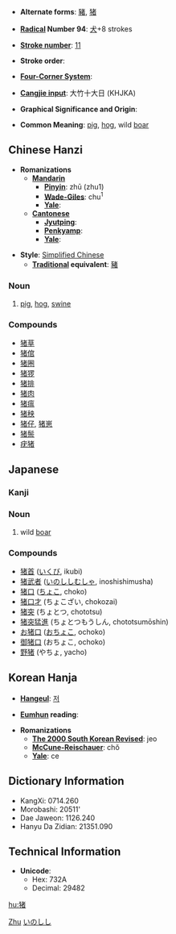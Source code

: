 * '''Alternate forms''': [[豬]], [[猪]]

* '''[[Wiktionary:Chinese radical index| Radical]] Number 94''': [[Wiktionary:Chinese radical index 犬|犬]]+8 strokes

* '''[[Wiktionary:Chinese total strokes index|Stroke number]]''': [[Wiktionary:Chinese total strokes index 11|11]]

* '''Stroke order''': 

* '''[[Wiktionary:Chinese four corner index|Four-Corner System]]''': 

* '''[[Wiktionary:Chinese Cangjie index|Cangjie input]]''': 大竹十大日 (KHJKA)

* '''Graphical Significance and Origin''': 

* '''Common Meaning''': [[pig]], [[hog]], wild [[boar]]

== Chinese Hanzi ==

* '''Romanizations'''
** '''[[Mandarin]]'''
*** '''[[Pinyin]]''': zhū (zhu1)
*** '''[[Wade-Giles]]''': chu<sup>1</sup>
*** '''[[Yale]]''': 
** '''[[Cantonese]]'''
*** '''[[Jyutping]]''':
*** '''[[Penkyamp]]''': 
*** '''[[Yale]]''': 

* '''Style''': [[Simplified Chinese]] 
** '''[[Traditional Chinese|Traditional]] equivalent''': [[豬]]

===Noun===

# [[pig]], [[hog]], [[swine]]

===Compounds===
*[[猪草]]
*[[猪倌]]
*[[猪圈]]
*[[猪猡]]
*[[猪排]]
*[[猪肉]]
*[[猪瘟]]
*[[猪秧]]
*[[猪仔]], [[猪崽]]
*[[猪鬃]]
*[[疣猪]]

==Japanese==
===Kanji===
{{kanji
|[[ちょ]] ([[cho]])
|[[いのしし]] ([[inoshishi]]), [[い]] ([[i]])}}
===Noun===
{{janoun|[[いのしし]]|[[inoshishi]]}}
#wild [[boar]]

===Compounds===
*[[猪首]] ([[いくび]], ikubi)
*[[猪武者]] ([[いのししむしゃ]], inoshishimusha)
*[[猪口]] ([[ちょこ]], choko)
*[[猪口才]] (ちょこざい, chokozai)
*[[猪突]] (ちょとつ, chototsu)
*[[猪突猛進]] (ちょとつもうしん, chototsumōshin)
*[[お猪口]] ([[おちょこ]], ochoko)
*[[御猪口]] (おちょこ, ochoko)
*[[野猪]] (やちょ, yacho)

== Korean Hanja ==

* '''[[Hangeul]]''': [[저]]

* '''[[Eumhun]] reading''': 

* '''Romanizations'''
** '''[[The 2000 South Korean Revised Romanization|The 2000 South Korean Revised]]''': jeo
** '''[[McCune-Reischauer]]''': chŏ
** '''[[Yale]]''': ce

== Dictionary Information ==

* KangXi: 0714.260
* Morobashi: 20511'
* Dae Jaweon: 1126.240
* Hanyu Da Zidian: 21351.090

== Technical Information ==

* '''Unicode''':
** Hex: 732A
** Decimal: 29482
[[Category:Chinese nouns|Zhu]] [[Category:Japanese nouns|いのしし]]

[[hu:猪]]